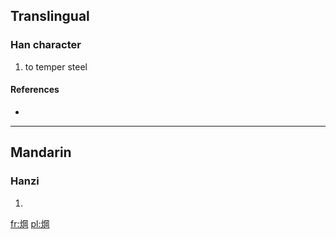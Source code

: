 ==Translingual==

===Han character===
{{Han char|rn=86|rad=火|as=08|sn=12|four=|canj=火月廿山 (FBTU)}}

# to temper steel

====References====
* {{Han ref|kx=0675.110|dkj=19148|hdz=32209.100|uh=7135|ud=28981}}

----

==Mandarin==

===Hanzi===
{{cmn-hanzi|pin=[[gàng]] ([[gang4]])|wg=kang<sup>4</sup>}}

# {{defn|lang=cmn|sort=火08}}

[[fr:焵]]
[[pl:焵]]
